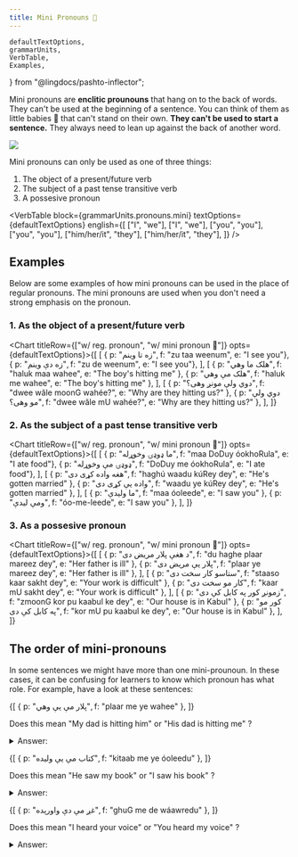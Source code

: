 ```yaml
---
title: Mini Pronouns 👶
---
```


<!-- 

Copyright (c) 2021 lingdocs.com 

The content of the chapters/book is licensed by a
Attribution-ShareAlike 4.0 International License (CC BY-SA 4.0)
https://creativecommons.org/licenses/by-sa/4.0/
https://creativecommons.org/licenses/by-sa/4.0/legalcode
    
-->

    defaultTextOptions,
    grammarUnits,
    VerbTable,
    Examples,
} from "@lingdocs/pashto-inflector";

Mini pronouns are **enclitic prounouns** that hang on to the back of words. They can't be used at the beginning of a sentence. You can think of them as little babies 👶 that can't stand on their own. **They can't be used to start a sentence.** They always need to lean up against the back of another word.

<img className="rounded mx-auto d-block my-3" src={bigAndLittleBrother} />

Mini pronouns can only be used as one of three things:

1. The object of a present/future verb
2. The subject of a past tense transitive verb
3. A possesive pronoun

<VerbTable
    block={grammarUnits.pronouns.mini}
    textOptions={defaultTextOptions}
    english={[
        ["I", "we"],
        ["I", "we"],
        ["you", "you"],
        ["you", "you"],
        ["him/her/it", "they"],
        ["him/her/it", "they"],
    ]}
/>

## Examples

Below are some examples of how mini pronouns can be used in the place of regular pronouns. The mini pronouns are used when you don't need a strong emphasis on the pronoun.

### 1. As the object of a present/future verb

<Chart titleRow={["w/ reg. pronoun", "w/ mini pronoun 👶"]} opts={defaultTextOptions}>{[
    [
        { p: "زه تا وینم", f: "zu taa weenum", e: "I see you"},
        { p: "زه دې وینم", f: "zu de weenum", e: "I see you"},
    ],
    [
        { p: "هلک ما وهي", f: "haluk maa wahee", e: "The boy's hitting me" },
        { p: "هلک مې وهي", f: "haluk me wahee", e: "The boy's hitting me" },
    ],
    [
        { p: "دوي ولې مونږ وهی؟", f: "dwee wăle moonG wahée?", e: "Why are they hitting us?" },
        { p: "دوي ولې مو وهی؟", f: "dwee wăle mU wahée?", e: "Why are they hitting us?" },
    ],
]}</Chart>

### 2. As the subject of a past tense transitive verb

<Chart titleRow={["w/ reg. pronoun", "w/ mini pronoun 👶"]} opts={defaultTextOptions}>{[
    [
        { p: "ما ډوډۍ وخوړله", f: "maa DoDuy óokhoRula", e: "I ate food"},
        { p: "ډوډۍ مې وخوړله", f: "DoDuy me óokhoRula", e: "I ate food"},
    ],
    [
        { p: "هغه واده کړی دی", f: "haghú waadu kúRey dey", e: "He's gotten married" },
        { p: "واده یې کړی دی", f: "waadu ye kúRey dey", e: "He's gotten married" },
    ],
    [
        { p: "ما ولیدې", f: "maa óoleede", e: "I saw you" },
        { p: "ومې لیدې", f: "óo-me-leede", e: "I saw you" },
    ],
]}</Chart>

### 3. As a possesive pronoun  

<Chart titleRow={["w/ reg. pronoun", "w/ mini pronoun 👶"]} opts={defaultTextOptions}>{[
    [
        { p: "د هغې پلار مریض دی", f: "du haghe plaar mareez dey", e: "Her father is ill" },
        { p: "پلار یې مریض دی", f: "plaar ye mareez dey", e: "Her father is ill" },
    ],
    [
        { p: "ستاسو کار سخت دی", f: "staaso kaar sakht dey", e: "Your work is difficult" },
        { p: "کار مو سخت دی", f: "kaar mU sakht dey", e: "Your work is difficult" },
    ],
    [
        { p: "زمونږ کور په کابل کې دی", f: "zmoonG kor pu kaabul ke dey", e: "Our house is in Kabul" },
        { p: "کور مو په کابل کې دی", f: "kor mU pu kaabul ke dey", e: "Our house is in Kabul" },
    ],
]}</Chart>

## The order of mini-pronouns

In some sentences we might have more than one mini-prounoun. In these cases, it can be confusing for learners to know which pronoun has what role. For example, have a look at these sentences:

<Examples opts={defaultTextOptions}>{[
    { p: "پلار مې یې وهي", f: "plaar me ye wahee" },
]}</Examples>

Does this mean "My dad is hitting him" or "His dad is hitting me" ?

<details className="mb-3">
    <summary>Answer:</summary>
    It means, "."
</details>

<Examples opts={defaultTextOptions}>{[
    { p: "کتاب مې یې ولیده", f: "kitaab me ye óoleedu" },
]}</Examples>

Does this mean "He saw my book" or "I saw his book" ?

<details className="mb-3">
    <summary>Answer:</summary>
    It means, "I saw his book."
</details>

<Examples opts={defaultTextOptions}>{[
    { p: "غږ مې دې واورېده", f: "ghuG me de wáawredu" },
]}</Examples>

Does this mean "I heard your voice" or "You heard my voice" ?

<details className="mb-3">
    <summary>Answer:</summary>
    It means, "I heard your voice."
</details>